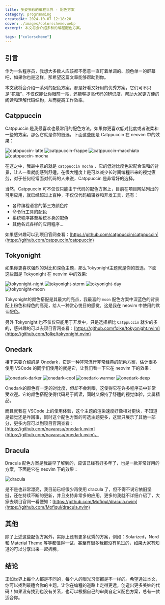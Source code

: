 ```yaml
---
title: 多姿多彩的编程世界 - 配色方案
category: programming
createdAt: 2024-10-07 12:18:20
cover: ./images/colorscheme.webp
excerpt: 本文将会介绍多种的编程配色方案。

tags: ["colorscheme"]
---
```


## 引言

作为一名程序员，我想大多数人应该都不愿意一直盯着单调的、颜色单一的屏幕吧，如果你也是这样，那希望这篇文章能够帮助到你。

本文我将会介绍一系列的配色方案，都是好看又好用的优秀方案，它们可不只是“花瓶”，不仅仅能让你眼前一亮，还能够提高代码的辨识度，帮助大家更方便的阅读和理解代码结构，从而提高工作效率。

## Catppuccin

Catppuccin 是我最喜欢也最常用的配色方法，如果你更喜欢低对比度或者说柔和一些的方案，那么它就是你的首选，下面这些图是 Catppuccin 在 neovim 中的效果：

![catppuccin-latte](../../assets/catppuccin-latte.png) 
![catppuccin-frappe](../../assets/catppuccin-frappe.png)
![catppuccin-macchiato](../../assets/catppuccin-macchiato.png)
![catppuccin-mocha](../../assets/catppuccin-mocha.png)

在这之中，我最中意的就是 `catppuccin mocha` ，它的低对比度色彩配合温和的背景，让人一看就能感到舒适，在很大程度上是可以减少长时间编程带来的视觉疲劳，对于任何经常面对代码的人来说，Catppuccin 是非常好的选择。

当然，Catppuccin 可不仅仅只能由于代码的配色方案上，目前在项目网站列出的可用应用，就已经超过上百种，不仅仅代码编辑器和开发工具，还有：

- 各种编程语言的第三方颜色库
- 命令行工具的配色
- 系统程序甚至系统本身的配色
- 其他各式各样的应用程序...

如果感兴趣可以到项目官网查看：[https://github.com/catppuccin/catppuccin](https://github.com/catppuccin/catppuccin)

## Tokyonight

如果你更喜欢强烈的对比和深色主题，那么Tokyonight主题就是你的首选。下面这些图是 Tokyonight 在 neovim 中的效果:

![tokyonight-night](../../assets/tokyonight-night.png)
![tokyonight-storm](../../assets/tokyonight-storm.png)
![tokyonight-day](../../assets/tokyonight-day.png)
![tokyonight-moon](../../assets/tokyonight-moon.png)

Tokyonight的颜色搭配是其最大的亮点，我最喜的 `moon` 配色方案中深蓝色的背景配上粉色和绿色的高亮，给人一种赏心悦目的感觉，这是我在 neovim 中使用的默认配色。

另外 Tokyonight 也不仅仅只能用于开发中，只是选择相比 `Catppuccin` 就少的多的，感兴趣的可以去项目官网查看：[https://github.com/folke/tokyonight.nvim](https://github.com/folke/tokyonight.nvim)

## Onedark

接下来要介绍的是 Onedark，它是一种非常流行非常经典的配色方案，估计很多使用 VSCode 的同学们使用的就是它，让我们看一下它在 neovim 下的效果：

![onedark-darker](../../assets/onedark-darker.png)
![onedark-cool](../../assets/onedark-cool.png)
![onedark-warmer](../../assets/onedark-warmer.png)
![onedark-deep](../../assets/onedark-deep.png)

Onedark的颜色有一定的对比度，但却不会刺眼，这使得它在许多程序员中非常受欢迎。它的颜色搭配使得代码易于阅读，同时又保持了舒适的视觉体验，实属精品。

而且就我在 VSCode 上的使用体验，这个主题的渲染速度好像相对更快，不知道是错觉还是咋回事，同时这个配色方案的可选主题更多，这里只展示了其他一部分，更多内容可以到项目官网查看：[https://github.com/navarasu/onedark.nvim](https://github.com/navarasu/onedark.nvim)。

## Dracula

Dracula 配色方案是我最早了解到的，应该已经有好多年了，也是一款非常好用的方案，下面是它在 neovim 下的效果：

![dracula](../../assets/dracula.png)

是不是也非常漂亮，我目前已经很少再使用 dracula 了，但不得不说它依旧坚挺，还在持续不断的更新，并且支持非常多的应用，更多的我就不详细介绍了，大家去项目官网一看便知：[https://github.com/Mofiqul/dracula.nvim](https://github.com/Mofiqul/dracula.nvim)

## 其他

除了上述这些配色方案外，实际上还有更多优秀的方案，例如：Solarized，Nord 和 Material Theme 等等都值得一试，甚至有很多我都没有见过的，如果大家有知道的可以分享出来一起折腾。

## 结论

正如世界上每个人都是不同的，每个人的眼光习惯都是不一样的。希望通过本文，你可以找到最适合你的主题，让你在编程的道路上走得更远，创造出更多美妙的代码！如果没有找到也没有关系，也可以根据自己的审美自定义配色方案，总有一款适合你。